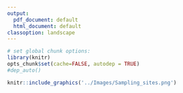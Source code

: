 ```yaml
---
output:
  pdf_document: default
  html_document: default
classoption: landscape
---
```


```r
# set global chunk options: 
library(knitr)
opts_chunk$set(cache=FALSE, autodep = TRUE)
#dep_auto()

```

```r
knitr::include_graphics('../Images/Sampling_sites.png')
```
